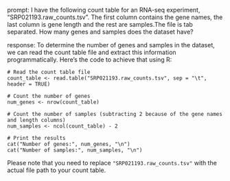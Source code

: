 prompt:
I have the following count table for an RNA-seq experiment, "SRP021193.raw_counts.tsv". The first column contains the gene names, the last column is gene length and the rest are samples.The file is tab separated. How many genes and samples does the dataset have?

response:
To determine the number of genes and samples in the dataset, we can read the count table file and extract this information programmatically. Here's the code to achieve that using R:

```
# Read the count table file
count_table <- read.table("SRP021193.raw_counts.tsv", sep = "\t", header = TRUE)

# Count the number of genes
num_genes <- nrow(count_table)

# Count the number of samples (subtracting 2 because of the gene names and length columns)
num_samples <- ncol(count_table) - 2

# Print the results
cat("Number of genes:", num_genes, "\n")
cat("Number of samples:", num_samples, "\n")
```

Please note that you need to replace `"SRP021193.raw_counts.tsv"` with the actual file path to your count table.
